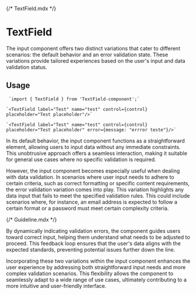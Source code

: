{/* TextField.mdx */}



<Meta of={TextFieldStories} />

# TextField
The input component offers two distinct variations that cater to different scenarios: the default
behavior and an error validation state. These variations provide tailored experiences based on
the user's input and data validation status.

## Usage
     `import { TextField } from 'TextField-component';`

    `<TextField label="Test" name="test" control={control} placeholder="Test placeholder"/>`

    `<TextField label="Test" name="test" control={control} placeholder="Test placeholder" error={message: "errror teste"}/>`

In its default behavior, the input component functions as a straightforward element, allowing users to input data without any immediate constraints. This unobtrusive approach offers a seamless interaction, making it
suitable for general use cases where no specific validation is required.
<Canvas of={TextFieldStories.Active} />


However, the input component becomes especially useful when dealing with data validation. In scenarios where user input needs to adhere to certain criteria, such as correct formatting or specific content requirements, the error validation variation comes into play. This variation highlights any data input that fails to meet the specified validation rules. This could include scenarios where, for instance, an email address is expected to follow a certain
format or a password must meet certain complexity criteria.
<Canvas of={TextFieldStories.Error} />


{/* Guideline.mdx */}

By dynamically indicating validation errors, the component guides users toward correct input, helping them understand what needs to be adjusted to proceed. This feedback loop ensures that the user's data aligns with the expected standards, preventing potential issues further down the line.

Incorporating these two variations within the input component enhances the user experience by addressing both straightforward input needs and more complex validation scenarios. This flexibility allows the component to seamlessly adapt to a wide range of use cases, ultimately contributing to a more intuitive and user-friendly interface.

